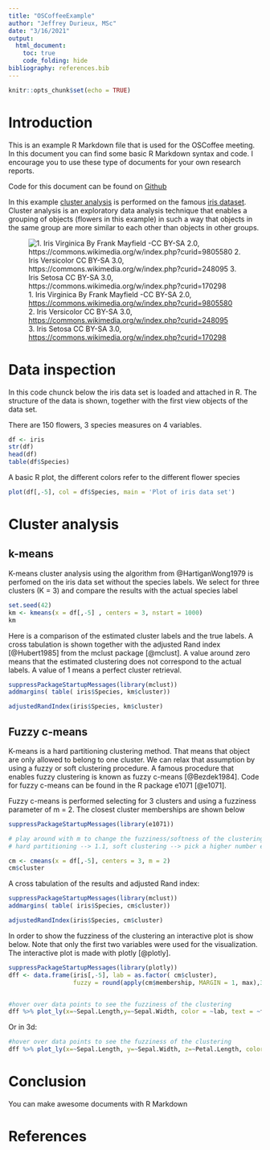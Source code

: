 ```yaml
---
title: "OSCoffeeExample"
author: "Jeffrey Durieux, MSc"
date: "3/16/2021"
output: 
  html_document:
    toc: true
    code_folding: hide
bibliography: references.bib
---
```


```r
knitr::opts_chunk$set(echo = TRUE)
```

# Introduction

This is an example R Markdown file that is used for the OSCoffee meeting. In this document you can find some basic R Markdown syntax and code. I encourage you to use these type of documents for your own research reports.

Code for this document can be found on [Github](https://github.com/jeffreydurieux/OSCoffee_RMarkdown)

In this example [cluster analysis](https://en.wikipedia.org/wiki/Cluster_analysis) is performed on the famous [iris dataset](https://en.wikipedia.org/wiki/Iris_flower_data_set). Cluster analysis is an exploratory data analysis technique that enables a grouping of objects (flowers in this example) in such a way that objects in the same group are more similar to each other than objects in other groups.

![1. Iris Virginica By Frank Mayfield -CC BY-SA 2.0, <https://commons.wikimedia.org/w/index.php?curid=9805580>\
2. Iris Versicolor CC BY-SA 3.0, <https://commons.wikimedia.org/w/index.php?curid=248095>\
3. Iris Setosa CC BY-SA 3.0, <https://commons.wikimedia.org/w/index.php?curid=170298>\
](flowerpics/flowerspics.png)

# Data inspection

In this \texttt{R} code chunck below the iris data set is loaded and attached in R. The structure of the data is shown, together with the first view objects of the data set.

There are 150 flowers, 3 species measures on 4 variables.

```r
df <- iris
str(df)
head(df)
table(df$Species)
```

A basic R plot, the different colors refer to the different flower species

```r
plot(df[,-5], col = df$Species, main = 'Plot of iris data set')
```

# Cluster analysis

## k-means

K-means cluster analysis using the algorithm from @HartiganWong1979 is perfomed on the iris data set without the species labels. We select for three clusters (K = 3) and compare the results with the actual species label

```r
set.seed(42)
km <- kmeans(x = df[,-5] , centers = 3, nstart = 1000)
km
```

Here is a comparison of the estimated cluster labels and the true labels. A cross tabulation is shown together with the adjusted Rand index [@Hubert1985] from the mclust package [@mclust]. A value around zero means that the estimated clustering does not correspond to the actual labels. A value of 1 means a perfect cluster retrieval.

```r
suppressPackageStartupMessages(library(mclust))
addmargins( table( iris$Species, km$cluster))

adjustedRandIndex(iris$Species, km$cluster)
```

## Fuzzy c-means

K-means is a hard partitioning clustering method. That means that object are only allowed to belong to one cluster. We can relax that assumption by using a fuzzy or soft clustering procedure. A famous procedure that enables fuzzy clustering is known as fuzzy c-means [@Bezdek1984]. Code for fuzzy c-means can be found in the R package e1071 [@e1071].

Fuzzy c-means is performed selecting for 3 clusters and using a fuzziness parameter of m = 2. The closest cluster memberships are shown below

```r
suppressPackageStartupMessages(library(e1071))

# play around with m to change the fuzziness/softness of the clustering
# hard partitioning --> 1.1, soft clustering --> pick a higher number e.g., 2

cm <- cmeans(x = df[,-5], centers = 3, m = 2)
cm$cluster

```

A cross tabulation of the results and adjusted Rand index:

```r
suppressPackageStartupMessages(library(mclust))
addmargins( table( iris$Species, cm$cluster))

adjustedRandIndex(iris$Species, cm$cluster)
```

In order to show the fuzziness of the clustering an interactive plot is show below. Note that only the first two variables were used for the visualization. The interactive plot is made with plotly [@plotly].

```r

suppressPackageStartupMessages(library(plotly))
dff <- data.frame(iris[,-5], lab = as.factor( cm$cluster), 
                  fuzzy = round(apply(cm$membership, MARGIN = 1, max),3))


#hover over data points to see the fuzziness of the clustering
dff %>% plot_ly(x=~Sepal.Length,y=~Sepal.Width, color = ~lab, text = ~fuzzy)
```

Or in 3d:

```r
#hover over data points to see the fuzziness of the clustering
dff %>% plot_ly(x=~Sepal.Length, y=~Sepal.Width, z=~Petal.Length, color = ~lab, text = ~fuzzy)
```


# Conclusion

You can make awesome documents with R Markdown

# References
